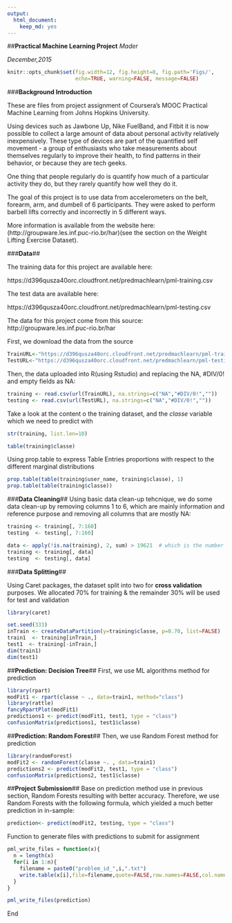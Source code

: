 ```yaml
---
output: 
  html_document: 
    keep_md: yes
---
```

##**Practical Machine Learning Project**
_Mader_

_December,2015_


```r
knitr::opts_chunk$set(fig.width=12, fig.height=8, fig.path='Figs/',
                      echo=TRUE, warning=FALSE, message=FALSE)
```
###**Background Introduction**

These are files from project assignment of Coursera's MOOC Practical Machine Learning from Johns Hopkins University. 

Using devices such as Jawbone Up, Nike FuelBand, and Fitbit it is now possible to collect a large amount of data about personal activity relatively inexpensively. These type of devices are part of the quantified self movement - a group of enthusiasts who take measurements about themselves regularly to improve their health, to find patterns in their behavior, or because they are tech geeks. 

One thing that people regularly do is quantify how much of a particular activity they do, but they rarely quantify how well they do it. 

The goal of this project is to use data from accelerometers on the belt, forearm, arm, and dumbell of 6 participants. They were asked to perform barbell lifts correctly and incorrectly in 5 different ways. 

More information is available from the website here:(http://groupware.les.inf.puc-rio.br/har)(see the section on the Weight Lifting Exercise Dataset). 


###**Data**##

The training data for this project are available here: 

https://d396qusza40orc.cloudfront.net/predmachlearn/pml-training.csv

The test data are available here: 

https://d396qusza40orc.cloudfront.net/predmachlearn/pml-testing.csv

The data for this project come from this source: http://groupware.les.inf.puc-rio.br/har

First, we download the data from the source
```r

TrainURL<-"https://d396qusza40orc.cloudfront.net/predmachlearn/pml-training.csv"
TestURL<-"https://d396qusza40orc.cloudfront.net/predmachlearn/pml-testing.csv"

```

Then, the data uploaded into R(using Rstudio) and replacing the NA, #DIV/0! and empty fields as NA:
```r
training <- read.csv(url(TrainURL), na.strings=c("NA","#DIV/0!",""))
testing <- read.csv(url(TestURL), na.strings=c("NA","#DIV/0!",""))

```

Take a look at the content o the training dataset, and the _classe_ variable which we need to predict with
```r
str(training, list.len=10)
```
```r
table(training$classe)
```
Using prop.table to express Table Entries proportions with respect to the different marginal distributions
```r
prop.table(table(training$user_name, training$classe), 1)
prop.table(table(training$classe))
```
###**Data Cleaning**##
Using  basic data clean-up tehcnique, we do some data clean-up by removing columns 1 to 6, which are mainly information and reference purpose and removing all columns that are mostly NA:
```r
training <- training[, 7:160]
testing  <- testing[, 7:160]

data <- apply(!is.na(training), 2, sum) > 19621  # which is the number of observations
training <- training[, data]
testing  <- testing[, data]
```


###**Data Splitting**##

Using Caret packages, the dataset split into two for **cross validation** purposes. We allocated 70% for training & the remainder 30% will be used for test and validation

```r
library(caret)

set.seed(333)
inTrain <- createDataPartition(y=training$classe, p=0.70, list=FALSE)
train1  <- training[inTrain,]
test1  <- training[-inTrain,]
dim(train1)
dim(test1)
```
##**Prediction: Decision Tree**##
First, we use ML algorithms method for prediction
```r
library(rpart)
modFit1 <- rpart(classe ~ ., data=train1, method="class")
library(rattle)
fancyRpartPlot(modFit1)
predictions1 <- predict(modFit1, test1, type = "class")
confusionMatrix(predictions1, test1$classe)

```
##**Prediction: Random Forest**##
Then, we use Random Forest method for prediction
```r
library(randomForest)
modFit2 <- randomForest(classe ~. , data=train1)
predictions2 <- predict(modFit2, test1, type = "class")
confusionMatrix(predictions2, test1$classe)
```

##**Project Submission**##
Base on prediction method use in previous section, Random Forests resulting with better accuracy. Therefore, we use Random Forests with the following formula, which yielded a much better prediction in in-sample:
```r
prediction<- predict(modFit2, testing, type = "class")
```
Function to generate files with predictions to submit for assignment
```r
pml_write_files = function(x){
  n = length(x)
  for(i in 1:n){
    filename = paste0("problem_id_",i,".txt")
    write.table(x[i],file=filename,quote=FALSE,row.names=FALSE,col.names=FALSE)
  }
}

pml_write_files(prediction)
```


End




